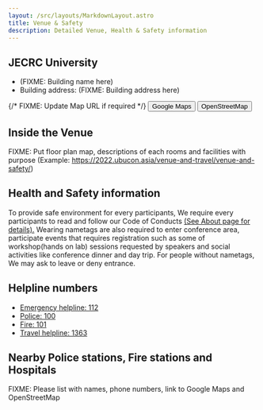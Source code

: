 ```yaml
---
layout: /src/layouts/MarkdownLayout.astro
title: Venue & Safety
description: Detailed Venue, Health & Safety information
---
```


## JECRC University

- (FIXME: Building name here)
- Building address: (FIXME: Building address here)

{/* FIXME: Update Map URL if required */}
<Button element="a" href="https://maps.app.goo.gl/saSFBMYQY1QQzvTTA"> Google Maps </Button> 
<Button element="a" href="https://www.openstreetmap.org/?mlat=26.77567&mlon=75.87874#map=19/26.77567/75.87874"> OpenStreetMap </Button> 
<OpenStreetMap
    osmEmbedQuery="bbox=75.87706178426744%2C26.774589195977782%2C75.88041454553606%2C26.776753927951866&amp;layer=mapnik&amp;marker=26.77567156712358%2C75.87873816490173"/>

## Inside the Venue

FIXME: Put floor plan map, descriptions of each rooms and facilities with purpose (Example: https://2022.ubucon.asia/venue-and-travel/venue-and-safety/)

## Health and Safety information
To provide safe environment for every participants, We require every participants to read and follow our Code of Conducts [(See About page for details).](/about)
Wearing nametags are also required to enter conference area, participate events that requires registration such as some of workshop(hands on lab) sessions requested by speakers and social activities like conference dinner and day trip.
For people without nametags, We may ask to leave or deny entrance.

## Helpline numbers
- [Emergency helpline: 112](tel:112)
- [Police: 100](tel:100)
- [Fire: 101](tel:101)
- [Travel helpline: 1363](tel:1363)

## Nearby Police stations, Fire stations and Hospitals
FIXME: Please list with names, phone numbers, link to Google Maps and OpenStreetMap
